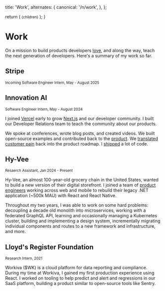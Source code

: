 
  title: 'Work',
  alternates: {
    canonical: '/n/work',
  },
};

  return (
    <small className="flex text-sm text-gray-500 -mt-3 mb-3">{children}</small>
  );
}

# Work

<AnimatedName />

On a mission to build products developers [love](/n/devtools), and along the way, teach the next generation of developers. Here's a summary of my work so far.

## Stripe

<Small>Incoming Software Engineer Intern, May - August 2025</Small>

## Innovation AI

<Small>Software Engineer Intern, May - August 2024</Small>

I joined [Vercel](https://vercel.com/home) early to grow [Next.js](https://nextjs.org/) and our developer community. I built our Developer Relations team to teach the community about our products.

We spoke at conferences, wrote blog posts, and created videos. We built open-source examples and contributed back to the [product](/n/devtools). We [translated customer pain](https://twitter.com/kelseyhightower/status/1105985400110112768) back into the product roadmap. I [shipped](https://twitter.com/leeerob/status/1608900031859527682) a lot of code.


## Hy-Vee

<Small>Resaerch Assistant, Jan 2024 - Present </Small>

Hy-Vee, an almost 100-year-old grocery chain in the United States, wanted to build a new version of their digital storefront. I joined a team of [product engineers](/n/product-engineers) working across web and mobile to rebuild their legacy .NET application (~500k MAU) with React and React Native.

Throughout my two years, I was able to work on some hard problems: decoupling a decade old monolith into microservices, working with a federated GraphQL API, learning and occasionally managing a Kubernetes cluster, building and implementing a design system, incrementally migrating individual components and routes to a new framework and infrastructure, and more.

## Lloyd's Register Foundation

<Small>Research Intern, 2021</Small>

Workiva ($WK) is a cloud platform for data reporting and compliance. During my time at Workiva, I gained my first production experience using React. I worked on tooling to help predict and alert and regressions in our SaaS platform, building a product similar to open-source tools like Sentry.
